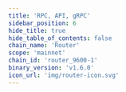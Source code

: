 ```yaml
---
title: 'RPC, API, gRPC'
sidebar_position: 6
hide_title: true
hide_table_of_contents: false
chain_name: 'Router'
scope: 'mainnet'
chain_id: 'router_9600-1'
binary_version: 'v1.6.0'
icon_url: 'img/router-icon.svg'
---
```



<PageTitle
  iconUrl="img/router-icon.svg"
  title="Router Public Endpoints"
  chainId="router_9600-1"
  version="v1.6.0"
/>

<Endpoints
  api="https://router-api.noders.services"
  rpc="https://router-rpc.noders.services"
  grpc="https://router-grpc.noders.services:443"
  jsonRpc=""
/>
